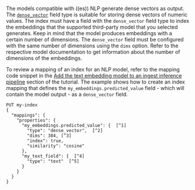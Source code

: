 


The models compatible with ((es)) NLP generate dense vectors as output. The
[`dense_vector`](((ref))/dense-vector.html) field type is suitable for storing dense vectors
of numeric values. The index must have a field with the `dense_vector` field
type to index the embeddings that the supported third-party model that you
selected generates. Keep in mind that the model produces embeddings with a
certain number of dimensions. The `dense_vector` field must be configured with
the same number of dimensions using the `dims` option. Refer to the respective
model documentation to get information about the number of dimensions of the
embeddings.

To review a mapping of an index for an NLP model, refer to the mapping code
snippet in the
[Add the text embedding model to an ingest inference pipeline](((ml-docs))/ml-nlp-text-emb-vector-search-example.html#ex-text-emb-ingest)
section of the tutorial. The example shows how to create an index mapping that
defines the `my_embeddings.predicted_value` field - which will contain the model
output - as a `dense_vector` field.

```console
PUT my-index
{
  "mappings": {
    "properties": {
      "my_embeddings.predicted_value": {  [^1]
        "type": "dense_vector",  [^2]
        "dims": 384, [^3]
        "index": true,
        "similarity": "cosine"
      },
      "my_text_field": {  [^4]
        "type": "text"  [^5]
      }
    }
  }
}
```
[^1]: The name of the field that will contain the embeddings generated by the
model.
[^2]: The field that contains the embeddings must be a `dense_vector` field.
[^3]: The model produces embeddings with a certain number of dimensions. The
`dense_vector` field must be configured with the same number of dimensions by
the `dims` option. Refer to the respective model documentation to get
information about the number of dimensions of the embeddings.
[^4]: The name of the field from which to create the dense vector representation.
In this example, the name of the field is `my_text_field`.
[^5]: The field type is `text` in this example.

